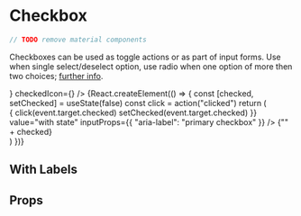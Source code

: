 
<Meta title="components|Checkbox" component={Checkbox} />

# Checkbox

```js
// TODO remove material components
```

Checkboxes can be used as toggle actions or as part of input forms.
Use when single select/deselect option, use radio when one option of more then two choices; [further info](https://www.nngroup.com/articles/checkboxes-vs-radio-buttons/).

<Preview>
  <Story name="checked">
    <Checkbox
      checked={true}
      onChange={action("checked")}
      value="checkedA"
      inputProps={{
        "aria-label": "primary checkbox"
      }}
    />
  </Story>
  <Story name="primary checked">
    <Checkbox
      checked={false}
      value="checkedB"
      color="primary"
      inputProps={{
        "aria-label": "secondary checkbox"
      }}
    />
  </Story>
  <Story name="uncontrolled checked">
    <Checkbox
      value="checkedC"
      inputProps={{
        "aria-label": "uncontrolled-checkbox"
      }}
    />
  </Story>
  <Story name="disabled">
    <Checkbox
      disabled={true}
      value="checkedD"
      inputProps={{
        "aria-label": "disabled checkbox"
      }}
    />
  </Story>
  <Story name="disabled checked">
    <Checkbox
      disabled={true}
      checked={true}
      value="checkedE"
      inputProps={{
        "aria-label": "disabled checked checkbox"
      }}
    />
  </Story>
  <Story name="indeterminate">
    <Checkbox
      value="checkedF"
      indeterminate={true}
      inputProps={{
        "aria-label": "indeterminate checkbox"
      }}
    />
  </Story>
  <Story name="default">
    <Checkbox
      defaultChecked={true}
      color="default"
      value="checkedG"
      inputProps={{
        "aria-label": "checkbox with default color"
      }}
    />
  </Story>
  <Story name="custom icon">
    <Checkbox icon={<FavoriteBorder />} checkedIcon={<Favorite />} />
  </Story>
</Preview>

<Preview>
  <Story name="with state">
    {React.createElement(() => {
      const [checked, setChecked] = useState(false)
      const click = action("clicked")
      return (
        <div>
          <Checkbox
            checked={checked}
            onChange={event => {
              click(event.target.checked)
              setChecked(event.target.checked)
            }}
            value="with state"
            inputProps={{
              "aria-label": "primary checkbox"
            }}
          />
          <Text>{"" + checked}</Text>
        </div>
      )
    })}
  </Story>
</Preview>

## With Labels

## Props

<Props of={Checkbox} />
